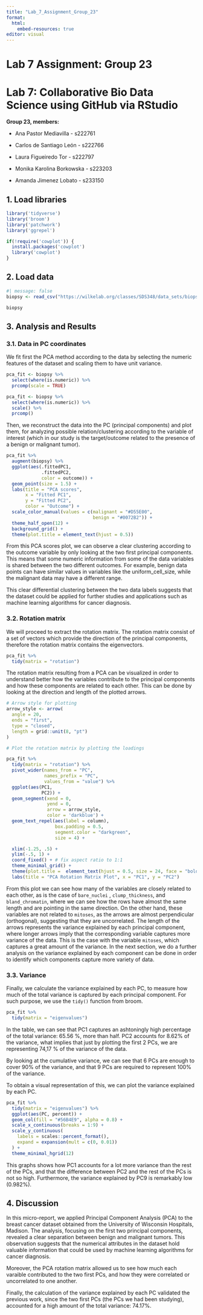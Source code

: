 ```yaml
---
title: "Lab_7_Assignment_Group_23"
format:
  html:
    embed-resources: true
editor: visual
---
```


# **Lab 7 Assignment: Group 23**

# Lab 7: Collaborative Bio Data Science using GitHub via RStudio

**Group 23, members:**

-   Ana Pastor Mediavilla - s222761

-   Carlos de Santiago León - s222766

-   Laura Figueiredo Tor - s222797

-   Monika Karolina Borkowska - s223203

-   Amanda Jimenez Lobato - s233150

## 1. Load libraries

```r
library('tidyverse')
library('broom')
library('patchwork')
library('ggrepel')

if(!require('cowplot')) {
  install.packages('cowplot')
  library('cowplot')
}
```

## 2. Load data

```r
#| message: false 
biopsy <- read_csv("https://wilkelab.org/classes/SDS348/data_sets/biopsy.csv")

biopsy
```

## 3. Analysis and Results

### 3.1. Data in PC coordinates

We fit first the PCA method according to the data by selecting the numeric features of the dataset and scaling them to have unit variance.

```r
pca_fit <- biopsy %>% 
  select(where(is.numeric)) %>% 
  prcomp(scale = TRUE)
```

```r
pca_fit <- biopsy %>% 
  select(where(is.numeric)) %>% 
  scale() %>% 
  prcomp()
```

Then, we reconstruct the data into the PC (principal components) and plot them, for analyzing possible relation/clustering according to the variable of interest (which in our study is the target/outcome related to the presence of a benign or malignant tumor).

```r
pca_fit %>%
  augment(biopsy) %>% 
  ggplot(aes(.fittedPC1, 
             .fittedPC2, 
             color = outcome)) + 
  geom_point(size = 1.5) +
  labs(title = "PCA scores",
       x = "Fitted PC1", 
       y = "Fitted PC2",
       color = "Outcome") + 
  scale_color_manual(values = c(malignant = "#D55E00", 
                                benign = "#0072B2")) +
  theme_half_open(12) + 
  background_grid() +
  theme(plot.title = element_text(hjust = 0.5))
```

From this PCA scores plot, we can observe a clear clustering according to the outcome variable by only looking at the two first principal components. This means that some numeric information from some of the data variables is shared between the two different outcomes. For example, benign data points can have similar values in variables like the uniform_cell_size, while the malignant data may have a different range.

This clear differential clustering between the two data labels suggests that the dataset could be applied for further studies and applications such as machine learning algorithms for cancer diagnosis.

### 3.2. Rotation matrix

We will proceed to extract the rotation matrix. The rotation matrix consist of a set of vectors which provide the direction of the principal components, therefore the rotation matrix contains the eigenvectors.

```r
pca_fit %>%
  tidy(matrix = "rotation")
```

The rotation matrix resulting from a PCA can be visualized in order to understand better how the variables contribute to the principal components and how these components are related to each other. This can be done by looking at the direction and length of the plotted arrows.

```r
# Arrow style for plotting
arrow_style <- arrow(
  angle = 20,
  ends = "first",
  type = "closed",
  length = grid::unit(8, "pt")
)

# Plot the rotation matrix by plotting the loadings

pca_fit %>%
  tidy(matrix = "rotation") %>%
  pivot_wider(names_from = "PC",
              names_prefix = "PC",
              values_from = "value") %>%
  ggplot(aes(PC1,
             PC2)) +
  geom_segment(xend = 0,
               yend = 0, 
               arrow = arrow_style,
               color = 'darkblue') +
  geom_text_repel(aes(label = column),
                  box.padding = 0.5,
                  segment.color = "darkgreen",
                  size = 4) +

  xlim(-1.25, .5) +
  ylim(-.5, 1) +
  coord_fixed() + # fix aspect ratio to 1:1
  theme_minimal_grid() +
  theme(plot.title =  element_text(hjust = 0.5, size = 24, face = "bold")) +
  labs(title = "PCA Rotation Matrix Plot", x = "PC1", y = "PC2")
```

From this plot we can see how many of the variables are closely related to each other, as is the case of `bare_nuclei` , `clump_thickness`, and `bland_chromatin`, where we can see how the rows have almost the same length and are pointing in the same direction. On the other hand, these variables are not related to `mitoses`, as the arrows are almost perpendicular (orthogonal), suggesting that they are uncorrelated. The length of the arrows represents the variance explained by each principal component, where longer arrows imply that the corresponding variable captures more variance of the data. This is the case with the variable `mitoses`, which captures a great amount of the variance. In the next section, we do a further analysis on the variance explained by each component can be done in order to identify which components capture more variety of data.

### 3.3. Variance

Finally, we calculate the variance explained by each PC, to measure how much of the total variance is captured by each principal component. For such purpose, we use the `tidy()` function from broom.

```r
pca_fit %>%
  tidy(matrix = "eigenvalues")
```

In the table, we can see that PC1 captures an ashtoningly high percentage of the total variance: 65.56 %, more than half. PC2 accounts for 8.62% of the variance, what implies that just by plotting the first 2 PCs, we are representing 74,17 % of the variance of the data.

By looking at the cumulative variance, we can see that 6 PCs are enough to cover 90% of the variance, and that 9 PCs are required to represent 100% of the variance.

To obtain a visual representation of this, we can plot the variance explained by each PC.

```r

pca_fit %>%
  tidy(matrix = "eigenvalues") %>%
  ggplot(aes(PC, percent)) +
  geom_col(fill = "#56B4E9", alpha = 0.8) +
  scale_x_continuous(breaks = 1:9) +
  scale_y_continuous(
    labels = scales::percent_format(),
    expand = expansion(mult = c(0, 0.01))
  ) +
  theme_minimal_hgrid(12)
```

This graphs shows how PC1 accounts for a lot more variance than the rest of the PCs, and that the difference between PC2 and the rest of the PCs is not so high. Furthermore, the variance explained by PC9 is remarkably low (0.982%).

## 4. Discussion

In this micro-report, we applied Principal Component Analysis (PCA) to the breast cancer dataset obtained from the University of Wisconsin Hospitals, Madison. The analysis, focusing on the first two principal components, revealed a clear separation between benign and malignant tumors. This observation suggests that the numerical attributes in the dataset hold valuable information that could be used by machine learning algorithms for cancer diagnosis.

Moreover, the PCA rotation matrix allowed us to see how much each varaible contributed to the two first PCs, and how they were correlated or uncorrelated to one another.

Finally, the calculation of the variance explained by each PC validated the previous work, since the two first PCs (the PCs we had been studying), accounted for a high amount of the total variance: 74.17%.
